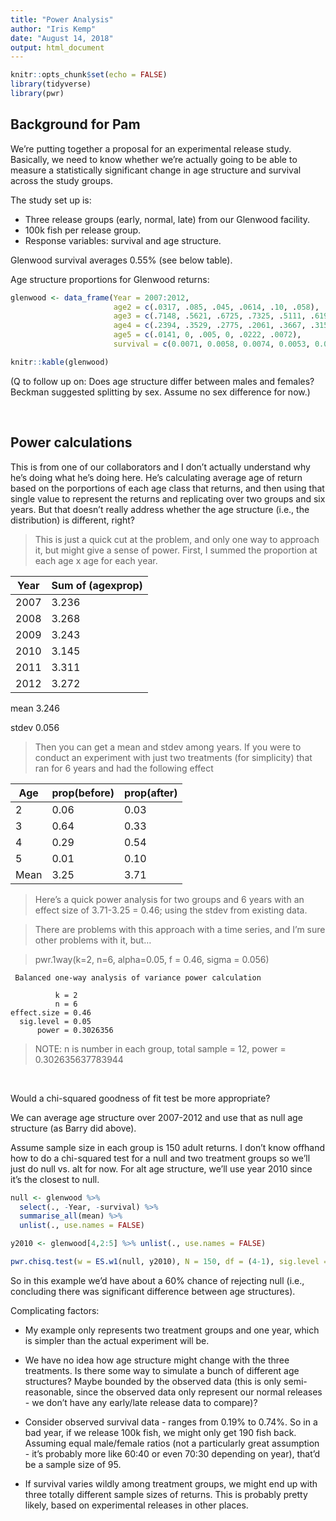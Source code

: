 ```yaml
---
title: "Power Analysis"
author: "Iris Kemp"
date: "August 14, 2018"
output: html_document
---
```


```r
knitr::opts_chunk$set(echo = FALSE)
library(tidyverse)
library(pwr)
```

## Background for Pam
We're putting together a proposal for an experimental release study. Basically, we need to know whether we're actually going to be able to measure a statistically significant change in age structure and survival across the study groups.

The study set up is:

- Three release groups (early, normal, late) from our Glenwood facility.
- 100k fish per release group.
- Response variables: survival and age structure.

Glenwood survival averages 0.55% (see below table).

Age structure proportions for Glenwood returns: 

```r
glenwood <- data_frame(Year = 2007:2012, 
                       age2 = c(.0317, .085, .045, .0614, .10, .058), 
                       age3 = c(.7148, .5621, .6725, .7325, .5111, .6196), 
                       age4 = c(.2394, .3529, .2775, .2061, .3667, .3152), 
                       age5 = c(.0141, 0, .005, 0, .0222, .0072), 
                       survival = c(0.0071, 0.0058, 0.0074, 0.0053, 0.0019, 0.0052))

knitr::kable(glenwood)
```

(Q to follow up on: Does age structure differ between males and females? Beckman suggested splitting by sex. Assume no sex difference for now.)

<br>

## Power calculations

This is from one of our collaborators and I don't actually understand why he's doing what he's doing here. He's calculating average age of return based on the porportions of each age class that returns, and then using that single value to represent the returns and replicating over two groups and six years. But that doesn't really address whether the age structure (i.e., the distribution) is different, right? 

> This is just a quick cut at the problem, and only one way to approach it, but might give a sense of power.  First, I summed the proportion at each age x age for each year. 

| Year | Sum of (agexprop) |
|------|-------------------|
| 2007 |	3.236            |
| 2008 |	3.268            |
| 2009 |	3.243            |
| 2010 |	3.145            |
| 2011 |	3.311            |
| 2012 |	3.272            |

mean	3.246

stdev	0.056

> Then you can get a mean and stdev among years.  If you were to conduct an experiment with just two treatments (for simplicity) that ran for 6 years and had the following effect

| Age | prop(before) | prop(after) |
|-----|--------------|-------------|
| 2	  | 0.06         | 0.03        |
| 3	  | 0.64	       | 0.33        |
| 4	  | 0.29	       | 0.54        |
| 5	  | 0.01	       | 0.10        |
| Mean|	3.25	       | 3.71        |


> Here's a quick power analysis for two groups and 6 years with an effect size of 3.71-3.25 = 0.46; using the stdev from existing data.

> There are problems with this approach with a time series, and I'm sure other problems with it, but...

> pwr.1way(k=2, n=6, alpha=0.05, f = 0.46,  sigma = 0.056)

     Balanced one-way analysis of variance power calculation 

              k = 2
              n = 6
    effect.size = 0.46
      sig.level = 0.05
          power = 0.3026356

> NOTE: n is number in each group, total sample = 12, power = 0.302635637783944

<br> 

Would a chi-squared goodness of fit test be more appropriate?

We can average age structure over 2007-2012 and use that as null age structure (as Barry did above).

Assume sample size in each group is 150 adult returns. I don't know offhand how to do a chi-squared test for a null and two treatment groups so we'll just do null vs. alt for now. For alt age structure, we'll use year 2010 since it's the closest to null.

```r
null <- glenwood %>%
  select(., -Year, -survival) %>%
  summarise_all(mean) %>% 
  unlist(., use.names = FALSE)

y2010 <- glenwood[4,2:5] %>% unlist(., use.names = FALSE)

pwr.chisq.test(w = ES.w1(null, y2010), N = 150, df = (4-1), sig.level = 0.05)
```

So in this example we'd have about a 60% chance of rejecting null (i.e., concluding there was significant difference between age structures). 

Complicating factors: 

- My example only represents two treatment groups and one year, which is simpler than the actual experiment will be.

- We have no idea how age structure might change with the three treatments. Is there some way to simulate a bunch of different age structures? Maybe bounded by the observed data (this is only semi-reasonable, since the observed data only represent our normal releases - we don't have any early/late release data to compare)? 

- Consider observed survival data - ranges from 0.19% to 0.74%. So in a bad year, if we release 100k fish, we might only get 190 fish back. Assuming equal male/female ratios (not a particularly great assumption - it's probably more like 60:40 or even 70:30 depending on year), that'd be a sample size of 95.

- If survival varies wildly among treatment groups, we might end up with three totally different sample sizes of returns. This is probably pretty likely, based on experimental releases in other places.
